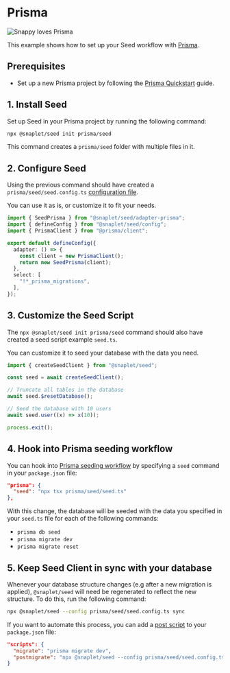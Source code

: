 # Prisma

![Snappy loves Prisma](/seed/integrations/prisma/Prisma_Docs_image.svg)

This example shows how to set up your Seed workflow with [Prisma](https://www.prisma.io/orm).

## Prerequisites

- Set up a new Prisma project by following the [Prisma Quickstart](https://www.prisma.io/docs/getting-started/quickstart) guide.

## 1. Install Seed

Set up Seed in your Prisma project by running the following command:

```bash >_&nbsp;terminal
npx @snaplet/seed init prisma/seed
```

This command creates a `prisma/seed` folder with multiple files in it.

## 2. Configure Seed

Using the previous command should have created a `prisma/seed/seed.config.ts` [configuration file](../reference/configuration.mdx).

You can use it as is, or customize it to fit your needs.

```ts prisma/seed/seed.config.ts
import { SeedPrisma } from "@snaplet/seed/adapter-prisma";
import { defineConfig } from "@snaplet/seed/config";
import { PrismaClient } from "@prisma/client";

export default defineConfig({
  adapter: () => {
    const client = new PrismaClient();
    return new SeedPrisma(client);
  },
  select: [
    "!*_prisma_migrations",
  ],
});
```

## 3. Customize the Seed Script

The `npx @snaplet/seed init prisma/seed` command should also have created a seed script example `seed.ts`.

You can customize it to seed your database with the data you need.

```ts prisma/seed/seed.ts
import { createSeedClient } from "@snaplet/seed";

const seed = await createSeedClient();

// Truncate all tables in the database
await seed.$resetDatabase();

// Seed the database with 10 users
await seed.user((x) => x(10));

process.exit();
```

## 4. Hook into Prisma seeding workflow

You can hook into [Prisma seeding workflow](https://www.prisma.io/docs/orm/prisma-migrate/workflows/seeding) by specifying a `seed` command in your `package.json` file:

```json package.json
"prisma": {
  "seed": "npx tsx prisma/seed/seed.ts"
},
```

With this change, the database will be seeded with the data you specified in your `seed.ts` file for each of the following commands:
- `prisma db seed`
- `prisma migrate dev`
- `prisma migrate reset`

## 5. Keep Seed Client in sync with your database

Whenever your database structure changes (e.g after a new migration is applied), `@snaplet/seed` will need be regenerated to reflect the new structure. To do this, run the following command:

```bash >_&nbsp;terminal
npx @snaplet/seed --config prisma/seed/seed.config.ts sync
```

If you want to automate this process, you can add a [post script](https://docs.npmjs.com/cli/v10/using-npm/scripts#pre--post-scripts) to your `package.json` file:

```json package.json
"scripts": {
  "migrate": "prisma migrate dev",
  "postmigrate": "npx @snaplet/seed --config prisma/seed/seed.config.ts sync"
}
```